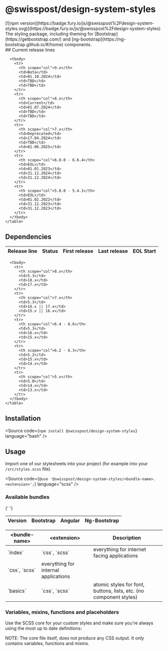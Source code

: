 
<Meta of={PackageStories} />

# @swisspost/design-system-styles

<div className="npm-package-link">
  [![npm version](https://badge.fury.io/js/@swisspost%2Fdesign-system-styles.svg)](https://badge.fury.io/js/@swisspost%2Fdesign-system-styles)
</div>

<div className="lead">
  The styling package, including theming for [Bootstrap](https://getbootstrap.com/) and
  [ng-bootstrap](https://ng-bootstrap.github.io/#/home) components.
</div>

<PackageDocs changelog={changelog}>
  ## Current release lines

  <div className="table-responsive table-fit-content text-start">
    <table aria-describedby="releases" className="table">
      <thead>
        <tr>
          <th scope="col">Release line</th>
          <th scope="col">Status</th>
          <th scope="col">First release</th>
          <th scope="col">Last release</th>
          <th scope="col">EOL Start</th>
        </tr>
      </thead>

      <tbody>
        <tr>
          <th scope="col">9.x</th>
          <td>Beta</td>
          <td>01.10.2024</td>
          <td>TBD</td>
          <td>TBD</td>
        </tr>
        <tr>
          <th scope="col">8.x</th>
          <td>Current</td>
          <td>01.07.2024</td>
          <td>TBD</td>
          <td>TBD</td>
        </tr>
        <tr>
          <th scope="col">7.x</th>
          <td>Deprecated</td>
          <td>17.04.2024</td>
          <td>TBD</td>
          <td>01.06.2025</td>
        </tr>
        <tr>
          <th scope="col">6.0.0 - 6.6.4</th>
          <td>EOL</td>
          <td>01.01.2023</td>
          <td>31.12.2024</td>
          <td>31.12.2024</td>
        </tr>
        <tr>
          <th scope="col">5.0.0 - 5.4.1</th>
          <td>EOL</td>
          <td>01.02.2022</td>
          <td>31.12.2023</td>
          <td>31.12.2023</td>
        </tr>
      </tbody>
    </table>

  </div>

## Dependencies

  <div className="table-responsive table-fit-content text-start">
    <table aria-describedby="dependencies" className="table">
      <thead>
        <tr>
          <th scope="col">Version</th>
          <th scope="col">Bootstrap</th>
          <th scope="col">Angular</th>
          <th scope="col">Ng-Bootstrap</th>
        </tr>
      </thead>

      <tbody>
        <tr>
          <th scope="col">8.x</th>
          <td>5.3</td>
          <td>18.x</td>
          <td>17.x</td>
        </tr>
        <tr>
          <th scope="col">7.x</th>
          <td>5.3</td>
          <td>16.x || 17.x</td>
          <td>15.x || 16.x</td>
        </tr>
        <tr>
          <th scope="col">6.4 - 6.6</th>
          <td>5.3</td>
          <td>16.x</td>
          <td>15.x</td>
        </tr>
        <tr>
          <th scope="col">6.2 - 6.3</th>
          <td>5.2</td>
          <td>15.x</td>
          <td>14.x</td>
        </tr>
        <tr>
          <th scope="col">5.x</th>
          <td>5.0</td>
          <td>14.x</td>
          <td>13.x</td>
        </tr>
      </tbody>
    </table>

  </div>

## Installation

<Source code={`npm install @swisspost/design-system-styles`} language="bash" />

## Usage

Import one of our stylesheets into your project (for example into your `/src/styles.scss` file).

<Source
  code={`@use '@swisspost/design-system-styles/<bundle-name>.<extension>';`}
  language="scss"
/>

### Available bundles

{' '}
<div className="table-responsive">
  <table className="table">
    <thead>
      <tr>
        <th>&lt;bundle-name&gt;</th>
        <th>&lt;extension&gt;</th>
        <th>Description</th>
      </tr>
    </thead>
    <tbody>
      <tr>
        <td>`index`</td>
        <td>`css`, `scss`</td>
        <td>everything for internet facing applications</td>
      </tr>
      <tr>
        <td>`css`, `scss`</td>
        <td>everything for internal applications</td>
      </tr>
      <tr>
        <td>`basics`</td>
        <td>`css`, `scss`</td>
        <td>atomic styles for font, buttons, lists, etc. (no component styles)</td>
      </tr>
    </tbody>
  </table>
</div>

### Variables, mixins, functions and placeholders

Use the SCSS core for your custom styles and make sure you're always using the most up to date definitions:

<div className="banner banner-info banner-md mb-16">
  NOTE: The core file itself, does not produce any CSS output. It only contains variables, functions
  and mixins.
</div>

  <Source code={SampleVariable} language="scss" />
</PackageDocs>
